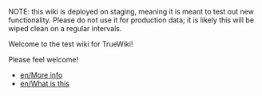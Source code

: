 NOTE: this wiki is deployed on staging, meaning it is meant to test out new functionality. Please do not use it for production data; it is likely this will be wiped clean on a regular intervals.

Welcome to the test wiki for TrueWiki!

Please feel welcome!

* [[en/More info]]
* [[en/What is this]]